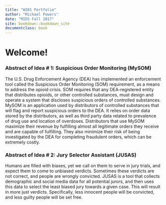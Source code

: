 ```yaml
---
title: "W201 Portfolio"
author: "Michael Powers"
date: "MIDS Fall 2017"
site: bookdown::bookdown_site
documentclass: book
---
```


# Welcome! {-}

### Abstract of Idea # 1: Suspicious Order Monitoring (MySOM)

The U.S. Drug Enforcement Agency (DEA) has implemented an enforcement tool called the Suspicious Order Monitoring (SOM) requirement, as a means to address the opioid crisis. SOM requires that any DEA-registered entity that distributes opioids, or other controlled substances, must design and operate a system that discloses suspicious orders of controlled substances. MySOM is an application used by distributors of controlled substances that will flag and report suspicious orders to the DEA. It relies on order data stored by the distributors, as well as third party data related to prevalence of drug use and location of overdoses. Distributors that use MySOM maximize their revenue by fulfilling almost all legitimate orders they receive and are capable of fulfilling. They also minimize their risk of being investigated by the DEA for completing fraudulent orders, which can be extremely costly.

### Abstract of Idea # 2: Jury Selector Assistant (JUSAS)

Humans are filled with biases, yet we call on them to serve in jury trials, and expect them to come to unbiased verdicts. Sometimes these verdicts are not correct, and people are wrongly convicted. JUSAS is a tool that collects demographic and social media data for all potential jurors, and then uses this data to select the least biased jury towards a given case. This will result in more just verdicts. Specifically, less innocent people will be convicted, and less guilty people will be set free.
